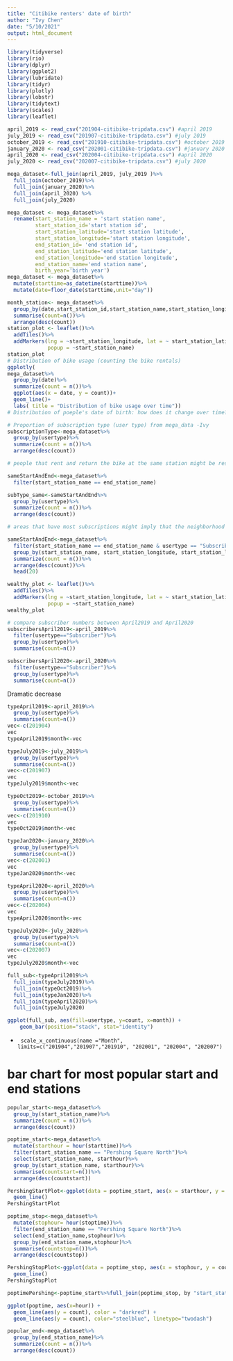 ```yaml
---
title: "Citibike renters' date of birth"
author: "Ivy Chen"
date: "5/10/2021"
output: html_document
---
```


```r
library(tidyverse)
library(rio)
library(dplyr)
library(ggplot2)
library(lubridate)
library(tidyr)
library(plotly)
library(lobstr)
library(tidytext)
library(scales)
library(leaflet)
```
```r
april_2019 <- read_csv("201904-citibike-tripdata.csv") #april 2019
july_2019 <- read_csv("201907-citibike-tripdata.csv") #july 2019
october_2019 <- read_csv("201910-citibike-tripdata.csv") #october 2019
january_2020 <- read_csv("202001-citibike-tripdata.csv") #january 2020
april_2020 <- read_csv("202004-citibike-tripdata.csv") #april 2020
july_2020 <- read_csv("202007-citibike-tripdata.csv") #july 2020
```
```r
mega_dataset<-full_join(april_2019, july_2019 )%>%
  full_join(october_2019)%>%
  full_join(january_2020)%>%
  full_join(april_2020) %>%
  full_join(july_2020)
```

```r
mega_dataset <- mega_dataset%>%
  rename(start_station_name = 'start station name',
         start_station_id='start station id',
         start_station_latitude='start station latitude',
         start_station_longitude='start station longitude',
         end_station_id= 'end station id',
         end_station_latitude='end station latitude',
         end_station_longitude='end station longitude',
         end_station_name='end station name',
         birth_year='birth year')
mega_dataset <- mega_dataset%>%
  mutate(starttime=as_datetime(starttime))%>%
  mutate(date=floor_date(starttime,unit="day"))
```
```r
month_station<- mega_dataset%>%
  group_by(date,start_station_id,start_station_name,start_station_longitude,start_station_latitude)%>%
  summarise(count=n())%>%
  arrange(desc(count))
station_plot <- leaflet()%>%
  addTiles()%>%
  addMarkers(lng = ~start_station_longitude, lat = ~ start_station_latitude, data = month_station,
             popup = ~start_station_name)
station_plot
# Distribution of bike usage (counting the bike rentals)
ggplotly(
mega_dataset%>%
  group_by(date)%>%
  summarize(count = n())%>%
  ggplot(aes(x = date, y = count))+
  geom_line()+
  labs( title = "Distribution of bike usage over time"))
# Distribution of poeple's date of birth: how does it change over time? - Salwa

```

```r
# Proportion of subscription type (user type) from mega_data -Ivy
subscriptionType<-mega_dataset%>%
  group_by(usertype)%>%
  summarize(count = n())%>%
  arrange(desc(count))
```

```r
# people that rent and return the bike at the same station might be residents in that area

sameStartAndEnd<-mega_dataset%>%
  filter(start_station_name == end_station_name)

subType_same<-sameStartAndEnd%>%
  group_by(usertype)%>%
  summarize(count = n())%>%
  arrange(desc(count))
```

```r
# areas that have most subscriptions might imply that the neighborhood is wealthier

sameStartAndEnd<-mega_dataset%>%
  filter(start_station_name == end_station_name & usertype == "Subscriber" )%>%
  group_by(start_station_name, start_station_longitude, start_station_latitude)%>%
  summarize(count = n())%>%
  arrange(desc(count))%>%
  head(20)

wealthy_plot <- leaflet()%>%
  addTiles()%>%
  addMarkers(lng = ~start_station_longitude, lat = ~ start_station_latitude, data = sameStartAndEnd,
             popup = ~start_station_name)
wealthy_plot
```

```r
# compare subscriber numbers between April2019 and April2020
subscribersApril2019<-april_2019%>%
  filter(usertype=="Subscriber")%>%
  group_by(usertype)%>%
  summarise(count=n())

subscribersApril2020<-april_2020%>%
  filter(usertype=="Subscriber")%>%
  group_by(usertype)%>%
  summarise(count=n())


```
Dramatic decrease

```r
typeApril2019<-april_2019%>%
  group_by(usertype)%>%
  summarise(count=n())
vec<-c(201904)
vec
typeApril2019$month<-vec

typeJuly2019<-july_2019%>%
  group_by(usertype)%>%
  summarise(count=n())
vec<-c(201907)
vec
typeJuly2019$month<-vec

typeOct2019<-october_2019%>%
  group_by(usertype)%>%
  summarise(count=n())
vec<-c(201910)
vec
typeOct2019$month<-vec

typeJan2020<-january_2020%>%
  group_by(usertype)%>%
  summarise(count=n())
vec<-c(202001)
vec
typeJan2020$month<-vec

typeApril2020<-april_2020%>%
  group_by(usertype)%>%
  summarise(count=n())
vec<-c(202004)
vec
typeApril2020$month<-vec

typeJuly2020<-july_2020%>%
  group_by(usertype)%>%
  summarise(count=n())
vec<-c(202007)
vec
typeJuly2020$month<-vec

full_sub<-typeApril2019%>%
  full_join(typeJuly2019)%>%
  full_join(typeOct2019)%>%
  full_join(typeJan2020)%>%
  full_join(typeApril2020)%>%
  full_join(typeJuly2020)

ggplot(full_sub, aes(fill=usertype, y=count, x=month)) + 
    geom_bar(position="stack", stat="identity") 
```


+      scale_x_continuous(name ="Month",  limits=c("201904","201907","201910", "202001", "202004", "202007")

# bar chart for most popular start and end stations

```r
popular_start<-mega_dataset%>%
  group_by(start_station_name)%>%
  summarize(count = n())%>%
  arrange(desc(count))
```

```r
poptime_start<-mega_dataset%>%
  mutate(starthour = hour(starttime))%>%
  filter(start_station_name == "Pershing Square North")%>%
  select(start_station_name, starthour)%>%
  group_by(start_station_name, starthour)%>%
  summarise(countstart=n())%>%
  arrange(desc(countstart))

PershingStartPlot<-ggplot(data = poptime_start, aes(x = starthour, y = countstart))+
  geom_line()
PershingStartPlot

poptime_stop<-mega_dataset%>%
  mutate(stophour= hour(stoptime))%>%
  filter(end_station_name == "Pershing Square North")%>%
  select(end_station_name,stophour)%>%
  group_by(end_station_name,stophour)%>%
  summarise(countstop=n())%>%
  arrange(desc(countstop))

PershingStopPlot<-ggplot(data = poptime_stop, aes(x = stophour, y = countstop))+
  geom_line()
PershingStopPlot

```

```r
poptimePershing<-poptime_start%>%full_join(poptime_stop, by "start_station_name" = "end_station_name" )

ggplot(poptime, aes(x=hour)) + 
  geom_line(aes(y = count), color = "darkred") + 
  geom_line(aes(y = count), color="steelblue", linetype="twodash") 
```

```r
popular_end<-mega_dataset%>%
  group_by(end_station_name)%>%
  summarize(count = n())%>%
  arrange(desc(count))

```

